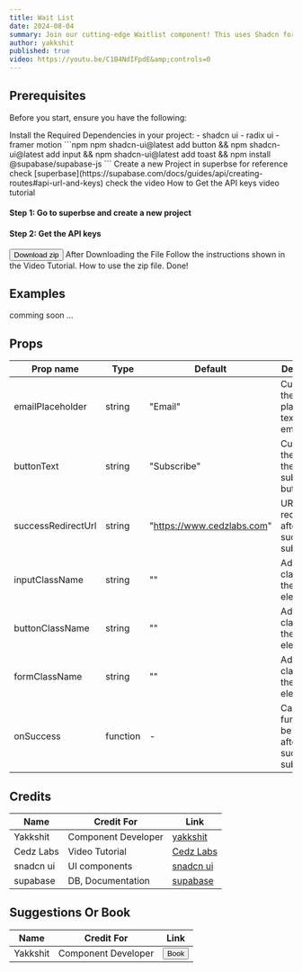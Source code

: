 ```yaml
---
title: Wait List
date: 2024-08-04
summary: Join our cutting-edge Waitlist component! This uses Shadcn for UI, Framer Motion for animations, and Supabase for the database. Sign up for early access and updates!
author: yakkshit
published: true
video: https://youtu.be/C1B4NdIFpdE&amp;controls=0
---
```


<ComponentPreview name="wait-list-demo" />

## Prerequisites

Before you start, ensure you have the following:

<Steps>
  <Step>
    Install the Required Dependencies in your project:
      - shadcn ui
      - radix ui
      - framer motion
      ```npm
      npm shadcn-ui@latest add button && npm shadcn-ui@latest add input && npm shadcn-ui@latest add toast && npm install @supabase/supabase-js
      ```
  </Step>

  <Step>
    Create a new Project in superbse for reference check [superbase](https://supabase.com/docs/guides/api/creating-routes#api-url-and-keys)
    check the video
    <Accordion type="single" collapsible>
      <AccordionItem value="item-1">
        <AccordionTrigger>How to Get the API keys video tutorial </AccordionTrigger>
        <AccordionContent>
        <Steps>
            <Step>
             <h4>Step 1: Go to superbse and create a new project</h4>
              <VideoEmbed src="https://youtu.be/SwkNoEtw9ow"  
              text="
                  ## Create a Table
                    Let's create our first API route by creating a table called `todos` to store tasks. This creates a corresponding route `todos` which can accept GET, POST, PATCH, & DELETE requests.
                    1. Go to the **Table editor** page in the Dashboard.
                    2. Click **New Table** and create a table with the name `todos`.
                    3. Click **Save**.
                    4. Click **New Column** and create a column with the name `task` and type `text`.
                    5. Click **Save**.
                    "/>
            </Step>
            <Step>
              <h4>Step 2: Get the API keys</h4>
              <VideoEmbed src="https://youtu.be/i359YfsQRjU"  
                text='
                    ## API URL and Keys

                      Every Supabase project has a unique API URL. Your API is secured behind an API gateway which requires an API Key for every request.

                      1. Go to the [Settings](https://supabase.com/dashboard/project/_/settings/general) page in the Dashboard.
                      2. Click API in the sidebar.
                      3. Find your API URL, anon, and service_role keys on this page.

                      The REST API is accessible through the URL `https://<project_ref>.supabase.co/rest/v1`. Both of these routes require the anon key to be passed through an `apikey` header.

                      ### Environment Variables

                      ```env
                      NEXT_PUBLIC_SUPABASE_URL=REPLACE_WITH_YOUR_KEY
                      NEXT_PUBLIC_SUPABASE_ANON_KEY=REPLACE_WITH_YOUR_KEY
                      ```'/>
            </Step>
          </Steps>
        </AccordionContent>
      </AccordionItem>
    </Accordion>
    Get Your API keys `API URL`, `anon` from supabase.
      ```env
      NEXT_PUBLIC_SUPABASE_URL=REPLACE_WITH_YOUR_KEY
      NEXT_PUBLIC_SUPABASE_ANON_KEY=REPLACE_WITH_YOUR_KEY
      ```
  </Step>
  <Step>You&apos;re almost done just few Steps left.</Step>
</Steps>


## Installation

<Tabs defaultValue="code">

<TabsList>
  <TabsTrigger value="code">Code</TabsTrigger>
  <TabsTrigger value="video">Video</TabsTrigger>
  <TabsTrigger value="files">Zip</TabsTrigger>
</TabsList>

<TabsContent value="code">
<Steps>
  <Step>

    Create a file named `waitlist.tsx` and copy and paste the following code:

    <ComponentSource name="wait-list" />

  </Step>
  
  <Step>
    Create the following `.env` variables:
    ```env
      NEXT_PUBLIC_SUPABASE_URL=REPLACE_WITH_YOUR_KEY
      NEXT_PUBLIC_SUPABASE_ANON_KEY=REPLACE_WITH_YOUR_KEY
      ```

  </Step>
  <Step>
      Run the code in the SQLeditor in supabase.

      ```SQL
        ALTER TABLE waitlist ENABLE ROW LEVEL SECURITY;

        -- Drop existing policy if it exists to avoid conflicts
        DROP POLICY IF EXISTS "Allow all users to insert" ON waitlist;

        -- Create a new policy to allow inserts
        CREATE POLICY "Allow all users to insert"
        ON waitlist
        FOR INSERT
        WITH CHECK (true);
      ```
  </Step>
  <Step>Congrats! You have successfully created a Waitlist component for your project! 🎉</Step>
</Steps>

</TabsContent>

<TabsContent value="video">

<Steps>
  <Step>
  Follow the instructions shown in the Video Tutorial.
<VideoEmbed src="https://youtu.be/nXbXNB9E71o" 
  text="<ins>[For more tech videos, please visit our YT channel](https://youtube.com/@cedzlabs)</ins>
  
  We are workign Hard to Bring you the exiting Stuff.
  Stay Tuned for more Tech Videos.
  Please Support Us 🙂."/>
  </Step>
  <Step>Done!</Step>
</Steps>

</TabsContent>


<TabsContent value="files">

<Steps>
  # Link Will be given soon..
  <Link href=''><Button>Download zip</Button></Link>
  <Step>
    After Downloading the File Follow the instructions shown in the Video Tutorial. How to use the zip file.  
  <VideoEmbed src="https://youtu.be/nXbXNB9E71o" 
    text="<ins>[For more tech videos, please visit our YT channel](https://youtube.com/@cedzlabs)</ins>
          We are workign Hard to Bring you the exiting Stuff.
          Stay Tuned for more Tech Videos.
          Please Support Us 🙂."/>
  </Step>
  <Step>Done!</Step>
</Steps>
</TabsContent>
</Tabs>

## Examples 

comming soon ...
<ComponentPreview name="wait-list-1-demo" />

## Props

| Prop name          | Type     | Default                    | Description                                                    |
| ------------------ | -------- | -------------------------- | -------------------------------------------------------------- |
| emailPlaceholder   | string   | "Email"                    | Customize the placeholder text for the email input             |
| buttonText         | string   | "Subscribe"                | Customize the text of the subscribe button                     |
| successRedirectUrl | string   | "https://www.cedzlabs.com" | URL to redirect to after a successful subscription             |
| inputClassName     | string   | ""                         | Additional classes for the input element                       |
| buttonClassName    | string   | ""                         | Additional classes for the button element                      |
| formClassName      | string   | ""                         | Additional classes for the form element                        |
| onSuccess          | function | -                          | Callback function to be called after a successful subscription |


## Credits

| Name          | Credit For          | Link                                                         |
| ------------- | ------------------- | ------------------------------------------------------------ |
| Yakkshit      | Component Developer | [yakkshit](https://x.com/yakkshit)                           |
| Cedz Labs     | Video Tutorial      | [Cedz Labs](https://www.cedzlabs.com)                        |
| snadcn ui     | UI components       | [snadcn ui](https://ui.shadcn.com/docs/components)           |
| supabase      | DB, Documentation   | [supabase](https://supabase.com/)                            |

## Suggestions Or Book

| Name          | Credit For          | Link                                                         |
| ------------- | ------------------- | ------------------------------------------------------------ |
| Yakkshit      | Component Developer | [<Button>Book</Button>](https://cal.com/yakkshit)                           |


<SupportOverlay
  videoSrc="https://youtu.be/nXbXNB9E71o"
  supportLink="https://cedzlabs.com/payments"
/>